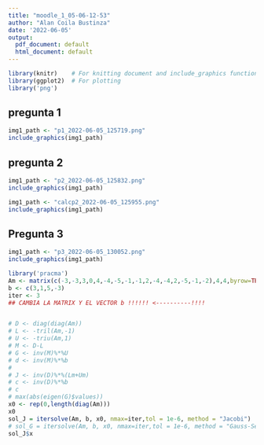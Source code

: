 ```yaml
---
title: "moodle_1_05-06-12-53"
author: "Alan Coila Bustinza"
date: '2022-06-05'
output:
  pdf_document: default
  html_document: default
---
```



```r
library(knitr)    # For knitting document and include_graphics function
library(ggplot2)  # For plotting
library('png') 
```


## pregunta 1

```r
img1_path <- "p1_2022-06-05_125719.png"
include_graphics(img1_path)
```



## pregunta 2

```r
img1_path <- "p2_2022-06-05_125832.png"
include_graphics(img1_path)
```
```r
img1_path <- "calcp2_2022-06-05_125955.png"
include_graphics(img1_path)
```


## Pregunta 3

```r
img1_path <- "p3_2022-06-05_130052.png"
include_graphics(img1_path)
```

```r
library('pracma')
Am <- matrix(c(-3,-3,3,0,4,-4,-5,-1,-1,2,-4,-4,2,-5,-1,-2),4,4,byrow=TRUE)  
b <- c(3,1,5,-3)
iter <- 3
## CAMBIA LA MATRIX Y EL VECTOR b !!!!!! <----------!!!!


# D <- diag(diag(Am))
# L <- -tril(Am,-1)
# U <- -triu(Am,1)
# M <- D-L
# G <- inv(M)%*%U
# d <- inv(M)%*%b
# 
# J <- inv(D)%*%(Lm+Um)
# c <- inv(D)%*%b
# c
# max(abs(eigen(G)$values))
x0 <- rep(0,length(diag(Am)))
x0
sol_J = itersolve(Am, b, x0, nmax=iter,tol = 1e-6, method = "Jacobi")
# sol_G = itersolve(Am, b, x0, nmax=iter,tol = 1e-6, method = "Gauss-Seidel")
sol_J$x 

```

